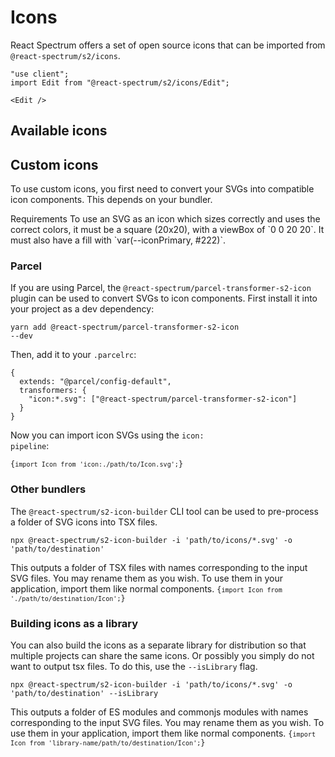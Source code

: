 

# Icons

<PageDescription>React Spectrum offers a set of open source icons that can be imported from <Code>@react-spectrum/s2/icons</Code>.</PageDescription>

```tsx render expanded
"use client";
import Edit from "@react-spectrum/s2/icons/Edit";

<Edit />
```

## Available icons



## Custom icons

To use custom icons, you first need to convert your SVGs into compatible icon components. This depends on your bundler.

<InlineAlert variant="notice">
  <Heading>Requirements</Heading>
  <Content>
    To use an SVG as an icon which sizes correctly and uses the correct colors, it must be a square (20x20), with a viewBox of `0 0 20 20`. It must also have a fill with `var(--iconPrimary, #222)`.
  </Content>
</InlineAlert>

### Parcel

If you are using Parcel, the <Code>@react-spectrum/parcel-transformer-s2-icon</Code> plugin can be used to convert SVGs to icon components. First install it into your project as a dev dependency:

<Code>yarn add @react-spectrum/parcel-transformer-s2-icon --dev</Code>

Then, add it to your <Code>.parcelrc</Code>:

```tsx
{
  extends: "@parcel/config-default",
  transformers: {
    "icon:*.svg": ["@react-spectrum/parcel-transformer-s2-icon"]
  }
}
```

Now you can import icon SVGs using the <Code>icon: <Link href="https://parceljs.org/features/plugins/#named-pipelines">pipeline</Link></Code>:

<Code>{`import Icon from 'icon:./path/to/Icon.svg';`}</Code>

### Other bundlers

The <Code>@react-spectrum/s2-icon-builder</Code> CLI tool can be used to pre-process a folder of SVG icons into TSX files.

<Code>npx @react-spectrum/s2-icon-builder -i 'path/to/icons/*.svg' -o 'path/to/destination'</Code>

This outputs a folder of TSX files with names corresponding to the input SVG files. You may rename them as you wish. To use them in your application, import them like normal components.
<Code>{`import Icon from './path/to/destination/Icon';`}</Code>

### Building icons as a library

You can also build the icons as a separate library for distribution so that multiple projects can share the same icons. Or possibly you simply do not want to output tsx files.
To do this, use the <Code>--isLibrary</Code> flag.

<Code>npx @react-spectrum/s2-icon-builder -i 'path/to/icons/*.svg' -o 'path/to/destination' --isLibrary</Code>

This outputs a folder of ES modules and commonjs modules with names corresponding to the input SVG files. You may rename them as you wish. To use them in your application, import them like normal components.
<Code>{`import Icon from 'library-name/path/to/destination/Icon';`}</Code>
